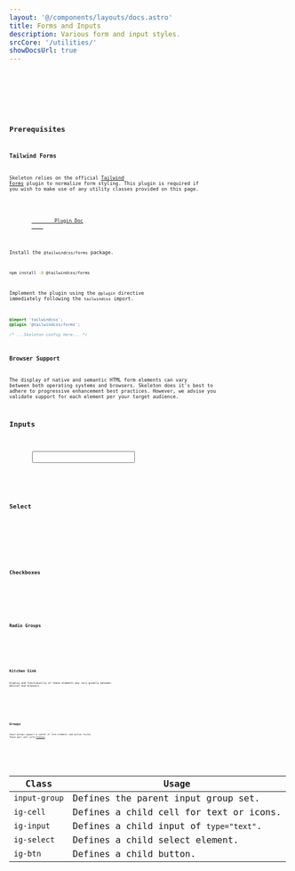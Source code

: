 ```yaml
---
layout: '@/components/layouts/docs.astro'
title: Forms and Inputs
description: Various form and input styles.
srcCore: '/utilities/'
showDocsUrl: true
---
```



<Preview client:load>
	<Fragment slot="preview">
		<Default />
	</Fragment>
	<div class="space-y-4" slot="code">
		<Code code={InputRaw} lang="html" />
		<Code code={SelectRaw} lang="html" />
		<Code code={TextareaRaw} lang="html" />
	</div>
</Preview>

## Prerequisites

### Tailwind Forms

Skeleton relies on the official [Tailwind Forms](https://github.com/tailwindlabs/tailwindcss-forms) plugin to normalize form styling. This plugin is required if you wish to make use of any utility classes provided on this page.

<figure class="card-filled-enhanced flex justify-center gap-4 p-8">
	<a class="btn preset-filled" href="https://github.com/tailwindlabs/tailwindcss-forms" target="_blank">
		Plugin Doc
	</a>
</figure>

Install the `@tailwindcss/forms` package.

```sh
npm install -D @tailwindcss/forms
```

Implement the plugin using the `@plugin` directive immediately following the `tailwindcss` import.

```css {2}
@import 'tailwindcss';
@plugin '@tailwindcss/forms';

/* ...Skeleton config here... */
```

### Browser Support

The display of native and semantic HTML form elements can vary between both operating systems and browsers. Skeleton does it's best to adhere to progressive enhancement best practices. However, we advise you validate support for each element per your target audience.

## Inputs

<Preview client:load>
	<Fragment slot="preview">
		<Input />
	</Fragment>
	<Fragment slot="code">
		<Code code={InputRaw} lang="astro" />
	</Fragment>
</Preview>

## Select

<Preview client:load>
	<Fragment slot="preview">
		<Selection />
	</Fragment>
	<Fragment slot="code">
		<Code code={SelectionRaw} lang="astro" />
	</Fragment>
</Preview>

## Checkboxes

<Preview client:load>
	<Fragment slot="preview">
		<Checkboxes />
	</Fragment>
	<Fragment slot="code">
		<Code code={CheckboxesRaw} lang="astro" />
	</Fragment>
</Preview>

## Radio Groups

<Preview client:load>
	<Fragment slot="preview">
		<Radio />
	</Fragment>
	<Fragment slot="code">
		<Code code={RadioRaw} lang="astro" />
	</Fragment>
</Preview>

## Kitchen Sink

Display and functionality of these elements may vary greatly between devices and browsers.

<Preview client:load>
	<Fragment slot="preview">
		<Special />
	</Fragment>
	<Fragment slot="code">
		<Code code={SpecialRaw} lang="astro" />
	</Fragment>
</Preview>

## Groups

Input groups support a subset of form elements and button styles. These pair well with [Presets](/docs/design/presets).

<Preview client:load>
	<Fragment slot="preview">
		<Groups />
	</Fragment>
	<Fragment slot="code">
		<Code code={GroupsRaw} lang="astro" />
	</Fragment>
</Preview>

| Class         | Usage                                   |
| ------------- | --------------------------------------- |
| `input-group` | Defines the parent input group set.     |
| `ig-cell`     | Defines a child cell for text or icons. |
| `ig-input`    | Defines a child input of `type="text"`. |
| `ig-select`   | Defines a child select element.         |
| `ig-btn`      | Defines a child button.                 |
